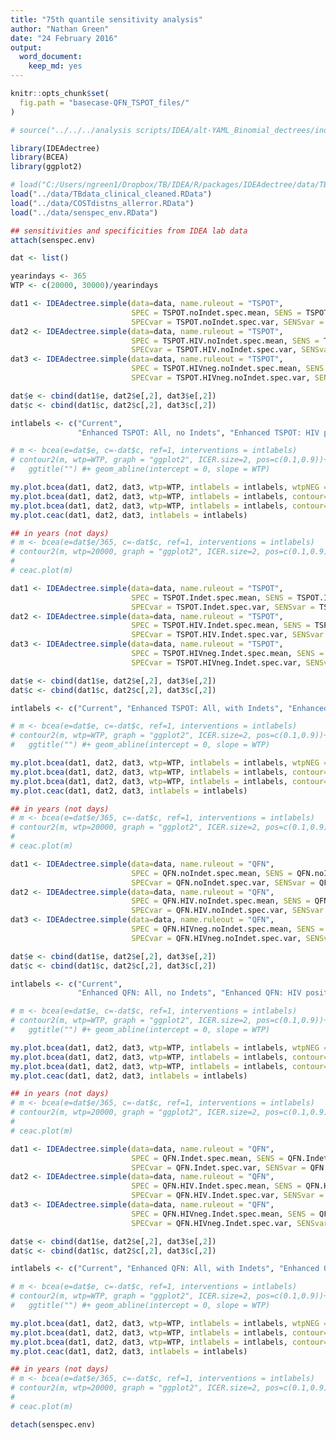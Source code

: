 ```yaml
---
title: "75th quantile sensitivity analysis"
author: "Nathan Green"
date: "24 February 2016"
output: 
  word_document: 
    keep_md: yes
---
```


<!-- README.md is generated from README.Rmd. Please edit that file -->

```r
knitr::opts_chunk$set(
  fig.path = "basecase-QFN_TSPOT_files/"
)
```


```r
# source("../../../analysis scripts/IDEA/alt-YAML_Binomial_dectrees/indiv-dectree-sampling.R")
```


```r

library(IDEAdectree)
library(BCEA)
library(ggplot2)

# load("C:/Users/ngreen1/Dropbox/TB/IDEA/R/packages/IDEAdectree/data/TBdata_clinical_cleaned.RData")
load("../data/TBdata_clinical_cleaned.RData")
load("../data/COSTdistns_allerror.RData")
load("../data/senspec_env.RData")

## sensitivities and specificities from IDEA lab data
attach(senspec.env)

dat <- list()

yearindays <- 365
WTP <- c(20000, 30000)/yearindays

```

```r

dat1 <- IDEAdectree.simple(data=data, name.ruleout = "TSPOT",
                           SPEC = TSPOT.noIndet.spec.mean, SENS = TSPOT.noIndet.sens.mean, 
                           SPECvar = TSPOT.noIndet.spec.var, SENSvar = TSPOT.noIndet.sens.var, quant = 0.65)
dat2 <- IDEAdectree.simple(data=data, name.ruleout = "TSPOT",
                           SPEC = TSPOT.HIV.noIndet.spec.mean, SENS = TSPOT.HIV.noIndet.sens.mean, 
                           SPECvar = TSPOT.HIV.noIndet.spec.var, SENSvar = TSPOT.HIV.noIndet.sens.var, quant = 0.65)
dat3 <- IDEAdectree.simple(data=data, name.ruleout = "TSPOT",
                           SPEC = TSPOT.HIVneg.noIndet.spec.mean, SENS = TSPOT.HIVneg.noIndet.sens.mean, 
                           SPECvar = TSPOT.HIVneg.noIndet.spec.var, SENSvar = TSPOT.HIVneg.noIndet.sens.var, quant = 0.65)

dat$e <- cbind(dat1$e, dat2$e[,2], dat3$e[,2])
dat$c <- cbind(dat1$c, dat2$c[,2], dat3$c[,2])

intlabels <- c("Current",
               "Enhanced TSPOT: All, no Indets", "Enhanced TSPOT: HIV positive, no Indets", "Enhanced TSPOT: HIV negative, no Indets")

# m <- bcea(e=dat$e, c=-dat$c, ref=1, interventions = intlabels)
# contour2(m, wtp=WTP, graph = "ggplot2", ICER.size=2, pos=c(0.1,0.9))+#, xlim=c(-5,5), ylim=c(-200,200)) +
#   ggtitle("") #+ geom_abline(intercept = 0, slope = WTP)

my.plot.bcea(dat1, dat2, dat3, wtp=WTP, intlabels = intlabels, wtpNEG = "Y")
my.plot.bcea(dat1, dat2, dat3, wtp=WTP, intlabels = intlabels, contour=TRUE, wtpNEG = "Y")
my.plot.bcea(dat1, dat2, dat3, wtp=WTP, intlabels = intlabels, contour=TRUE, LEVELS=0.5, wtpNEG = "Y")
my.plot.ceac(dat1, dat2, dat3, intlabels = intlabels)

## in years (not days)
# m <- bcea(e=dat$e/365, c=-dat$c, ref=1, interventions = intlabels)
# contour2(m, wtp=20000, graph = "ggplot2", ICER.size=2, pos=c(0.1,0.9))
# 
# ceac.plot(m)
```


```r

dat1 <- IDEAdectree.simple(data=data, name.ruleout = "TSPOT",
                           SPEC = TSPOT.Indet.spec.mean, SENS = TSPOT.Indet.sens.mean, 
                           SPECvar = TSPOT.Indet.spec.var, SENSvar = TSPOT.Indet.sens.var, quant = 0.65)
dat2 <- IDEAdectree.simple(data=data, name.ruleout = "TSPOT",
                           SPEC = TSPOT.HIV.Indet.spec.mean, SENS = TSPOT.HIV.Indet.sens.mean, 
                           SPECvar = TSPOT.HIV.Indet.spec.var, SENSvar = TSPOT.HIV.Indet.sens.var, quant = 0.65)
dat3 <- IDEAdectree.simple(data=data, name.ruleout = "TSPOT",
                           SPEC = TSPOT.HIVneg.Indet.spec.mean, SENS = TSPOT.HIVneg.Indet.sens.mean, 
                           SPECvar = TSPOT.HIVneg.Indet.spec.var, SENSvar = TSPOT.HIVneg.Indet.sens.var, quant = 0.65)

dat$e <- cbind(dat1$e, dat2$e[,2], dat3$e[,2])
dat$c <- cbind(dat1$c, dat2$c[,2], dat3$c[,2])

intlabels <- c("Current", "Enhanced TSPOT: All, with Indets", "Enhanced TSPOT: HIV positive, with Indets", "Enhanced TSPOT: HIV negative, with Indets")

# m <- bcea(e=dat$e, c=-dat$c, ref=1, interventions = intlabels)
# contour2(m, wtp=WTP, graph = "ggplot2", ICER.size=2, pos=c(0.1,0.9))+#, xlim=c(-5,5), ylim=c(-200,200)) +
#   ggtitle("") #+ geom_abline(intercept = 0, slope = WTP)

my.plot.bcea(dat1, dat2, dat3, wtp=WTP, intlabels = intlabels, wtpNEG = "Y")
my.plot.bcea(dat1, dat2, dat3, wtp=WTP, intlabels = intlabels, contour=TRUE, wtpNEG = "Y")
my.plot.bcea(dat1, dat2, dat3, wtp=WTP, intlabels = intlabels, contour=TRUE, LEVELS=0.5, wtpNEG = "Y")
my.plot.ceac(dat1, dat2, dat3, intlabels = intlabels)

## in years (not days)
# m <- bcea(e=dat$e/365, c=-dat$c, ref=1, interventions = intlabels)
# contour2(m, wtp=20000, graph = "ggplot2", ICER.size=2, pos=c(0.1,0.9))
# 
# ceac.plot(m)
```



```r

dat1 <- IDEAdectree.simple(data=data, name.ruleout = "QFN",
                           SPEC = QFN.noIndet.spec.mean, SENS = QFN.noIndet.sens.mean, 
                           SPECvar = QFN.noIndet.spec.var, SENSvar = QFN.noIndet.sens.var, quant = 0.65)
dat2 <- IDEAdectree.simple(data=data, name.ruleout = "QFN",
                           SPEC = QFN.HIV.noIndet.spec.mean, SENS = QFN.HIV.noIndet.sens.mean, 
                           SPECvar = QFN.HIV.noIndet.spec.var, SENSvar = QFN.HIV.noIndet.sens.var, quant = 0.65)
dat3 <- IDEAdectree.simple(data=data, name.ruleout = "QFN",
                           SPEC = QFN.HIVneg.noIndet.spec.mean, SENS = QFN.HIVneg.noIndet.sens.mean, 
                           SPECvar = QFN.HIVneg.noIndet.spec.var, SENSvar = QFN.HIVneg.noIndet.sens.var, quant = 0.65)

dat$e <- cbind(dat1$e, dat2$e[,2], dat3$e[,2])
dat$c <- cbind(dat1$c, dat2$c[,2], dat3$c[,2])

intlabels <- c("Current",
               "Enhanced QFN: All, no Indets", "Enhanced QFN: HIV positive, no Indets", "Enhanced QFN: HIV negative, no Indets")

# m <- bcea(e=dat$e, c=-dat$c, ref=1, interventions = intlabels)
# contour2(m, wtp=WTP, graph = "ggplot2", ICER.size=2, pos=c(0.1,0.9))+#, xlim=c(-5,5), ylim=c(-200,200)) +
#   ggtitle("") #+ geom_abline(intercept = 0, slope = WTP)

my.plot.bcea(dat1, dat2, dat3, wtp=WTP, intlabels = intlabels, wtpNEG = "Y")
my.plot.bcea(dat1, dat2, dat3, wtp=WTP, intlabels = intlabels, contour=TRUE, wtpNEG = "Y")
my.plot.bcea(dat1, dat2, dat3, wtp=WTP, intlabels = intlabels, contour=TRUE, LEVELS=0.5, wtpNEG = "Y")
my.plot.ceac(dat1, dat2, dat3, intlabels = intlabels)

## in years (not days)
# m <- bcea(e=dat$e/365, c=-dat$c, ref=1, interventions = intlabels)
# contour2(m, wtp=20000, graph = "ggplot2", ICER.size=2, pos=c(0.1,0.9))
# 
# ceac.plot(m)
```


```r

dat1 <- IDEAdectree.simple(data=data, name.ruleout = "QFN",
                           SPEC = QFN.Indet.spec.mean, SENS = QFN.Indet.sens.mean, 
                           SPECvar = QFN.Indet.spec.var, SENSvar = QFN.Indet.sens.var, quant = 0.65)
dat2 <- IDEAdectree.simple(data=data, name.ruleout = "QFN",
                           SPEC = QFN.HIV.Indet.spec.mean, SENS = QFN.HIV.Indet.sens.mean, 
                           SPECvar = QFN.HIV.Indet.spec.var, SENSvar = QFN.HIV.Indet.sens.var, quant = 0.65)
dat3 <- IDEAdectree.simple(data=data, name.ruleout = "QFN",
                           SPEC = QFN.HIVneg.Indet.spec.mean, SENS = QFN.HIVneg.Indet.sens.mean, 
                           SPECvar = QFN.HIVneg.Indet.spec.var, SENSvar = QFN.HIVneg.Indet.sens.var, quant = 0.65)

dat$e <- cbind(dat1$e, dat2$e[,2], dat3$e[,2])
dat$c <- cbind(dat1$c, dat2$c[,2], dat3$c[,2])

intlabels <- c("Current", "Enhanced QFN: All, with Indets", "Enhanced QFN: HIV positive, with Indets", "Enhanced QFN: HIV negative, with Indets")

# m <- bcea(e=dat$e, c=-dat$c, ref=1, interventions = intlabels)
# contour2(m, wtp=WTP, graph = "ggplot2", ICER.size=2, pos=c(0.1,0.9))+#, xlim=c(-5,5), ylim=c(-200,200)) +
#   ggtitle("") #+ geom_abline(intercept = 0, slope = WTP)

my.plot.bcea(dat1, dat2, dat3, wtp=WTP, intlabels = intlabels, wtpNEG = "Y")
my.plot.bcea(dat1, dat2, dat3, wtp=WTP, intlabels = intlabels, contour=TRUE, wtpNEG = "Y")
my.plot.bcea(dat1, dat2, dat3, wtp=WTP, intlabels = intlabels, contour=TRUE, LEVELS=0.5, wtpNEG = "Y")
my.plot.ceac(dat1, dat2, dat3, intlabels = intlabels)

## in years (not days)
# m <- bcea(e=dat$e/365, c=-dat$c, ref=1, interventions = intlabels)
# contour2(m, wtp=20000, graph = "ggplot2", ICER.size=2, pos=c(0.1,0.9))
# 
# ceac.plot(m)
```


```r
detach(senspec.env)
```


